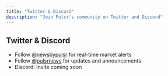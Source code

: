```yaml
---
title: "Twitter & Discord"
description: "Join Pulsr's community on Twitter and Discord"
---
```


## Twitter & Discord

* Follow [@newsbypulsr](https://x.com/newsbypulsr) for real-time market alerts
* Follow [@pulsrnews](https://x.com/pulsrnews) for updates and announcements
* Discord: Invite coming soon 